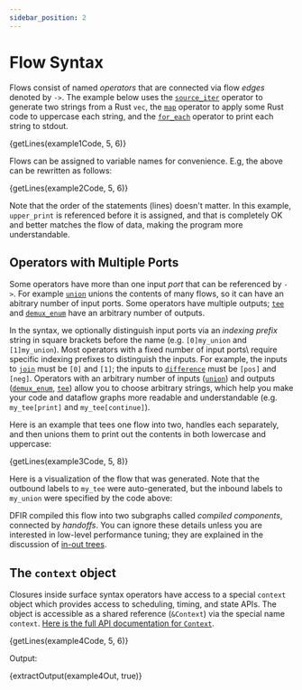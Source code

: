 ```yaml
---
sidebar_position: 2
---
```



# Flow Syntax

Flows consist of named _operators_ that are connected via flow _edges_ denoted by `->`. The example below
uses the [`source_iter`](./surface_ops_gen.md#source_iter) operator to generate two strings from a Rust `vec`, the
[`map`](./surface_ops_gen.md#map) operator to apply some Rust code to uppercase each string, and the [`for_each`](./surface_ops_gen.md#for_each)
operator to print each string to stdout.

<CodeBlock language="rust">{getLines(example1Code, 5, 6)}</CodeBlock>

Flows can be assigned to variable names for convenience. E.g, the above can be rewritten as follows:

<CodeBlock language="rust">{getLines(example2Code, 5, 6)}</CodeBlock>

Note that the order of the statements (lines) doesn't matter. In this example, `upper_print` is
referenced before it is assigned, and that is completely OK and better matches the flow of
data, making the program more understandable.

## Operators with Multiple Ports

Some operators have more than one input _port_ that can be referenced by `->`. For example [`union`](./surface_ops_gen.md#union)
unions the contents of many flows, so it can have an abitrary number of input ports. Some operators have multiple outputs; [`tee`](./surface_ops_gen.md#tee) and [`demux_enum`](./surface_ops_gen.md#demux_enum)
have an arbitrary number of outputs.

In the syntax, we optionally distinguish input ports via an _indexing prefix_ string
in square brackets before the name (e.g. `[0]my_union` and `[1]my_union`). Most operators with a fixed number of input ports\ require specific indexing prefixes to
distinguish the inputs. For example, the inputs to [`join`](./surface_ops_gen.md#join) must be `[0]` and `[1]`; the inputs to [`difference`](./surface_ops_gen.md#difference) must be `[pos]` and `[neg]`.
Operators with an arbitrary number of inputs ([`union`](./surface_ops_gen.md#union)) and outputs
([`demux_enum`](./surface_ops_gen.md#demux_enum), [`tee`](./surface_ops_gen.md#tee))
allow you to choose arbitrary strings, which help you make your code and dataflow graphs more readable and understandable
(e.g. `my_tee[print]` and `my_tee[continue]`).

Here is an example that tees one flow into two, handles each separately, and then unions them to print out the contents in both lowercase and uppercase:

<CodeBlock language="rust">{getLines(example3Code, 5, 8)}</CodeBlock>

Here is a visualization of the flow that was generated. Note that the outbound labels to `my_tee`
were auto-generated, but the inbound labels to `my_union` were specified by the code above:

<mermaid value={extractMermaid(example3Out)}></mermaid>

DFIR compiled this flow into two subgraphs called _compiled components_, connected by _handoffs_. You can ignore
these details unless you are interested in low-level performance tuning; they are explained in the discussion
of [in-out trees](../architecture/in-out_trees.md).

## The `context` object

Closures inside surface syntax operators have access to a special `context` object which provides
access to scheduling, timing, and state APIs. The object is accessible as a shared reference
(`&Context`) via the special name `context`.
[Here is the full API documentation for `Context`](https://hydro.run/rustdoc/dfir_rs/scheduled/context/struct.Context.html).

<CodeBlock language="rust">{getLines(example4Code, 5, 6)}</CodeBlock>

Output:

<CodeBlock language="console">{extractOutput(example4Out, true)}</CodeBlock>
